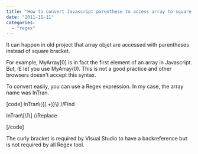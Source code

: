 ```yaml
---
title: "How to convert Javascript parenthese to access array to square bracket?"
date: "2011-11-11"
categories: 
  - "regex"
---
```


It can happen in old project that array objet are accessed with parentheses instead of square bracket.

For example, MyArray\[0\] is in fact the first element of an array in Javascript. But, IE let you use MyArray(0). This is not a good practice and other browsers doesn't accept this syntax.

To convert easily, you can use a Regex expression. In my case, the array name was InTran.

\[code\] InTran\\({(.+)}\\) //Find

InTran\\\[\\1\\\] //Replace

\[/code\]

The curly bracket is required by Visual Studio to have a backreference but is not required by all Regex tool.
